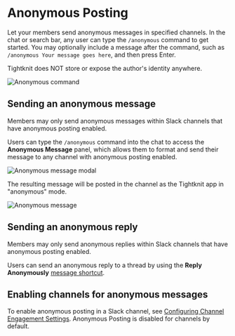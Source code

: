 
# Anonymous Posting

Let your members send anonymous messages in specified channels. In the chat or search bar, any user can type the `/anonymous` command to get started. You may optionally include a message after the command, such as `/anonymous Your message goes here`, and then press Enter.

<Callout>
  Tightknit does NOT store or expose the author's identity anywhere.
</Callout>

![Anonymous command](/member-engagement/anonymous-posting/anonymous-command.png)

## Sending an anonymous message

<Callout type="info">
  Members may only send anonymous messages within Slack channels that have
  anonymous posting enabled.
</Callout>

Users can type the `/anonymous` command into the chat to access the **Anonymous Message** panel, which allows them to format and send their message to any channel with anonymous posting enabled.

![Anonymous message modal](/member-engagement/anonymous-posting/anonymous-message-modal.png)

The resulting message will be posted in the channel as the Tightknit app in "anonymous" mode.

![Anonymous message](/member-engagement/anonymous-posting/anonymous-message.png)

## Sending an anonymous reply

<Callout type="info">
  Members may only send anonymous replies within Slack channels that have
  anonymous posting enabled.
</Callout>

Users can send an anonymous reply to a thread by using the **Reply Anonymously** [message shortcut](/shortcuts-and-commands/message-shortcuts#tightknit-shortcuts).

## Enabling channels for anonymous messages

To enable anonymous posting in a Slack channel, see [Configuring Channel Engagement Settings](/channels-and-feeds/engagement-settings). Anonymous Posting is disabled for channels by default.
